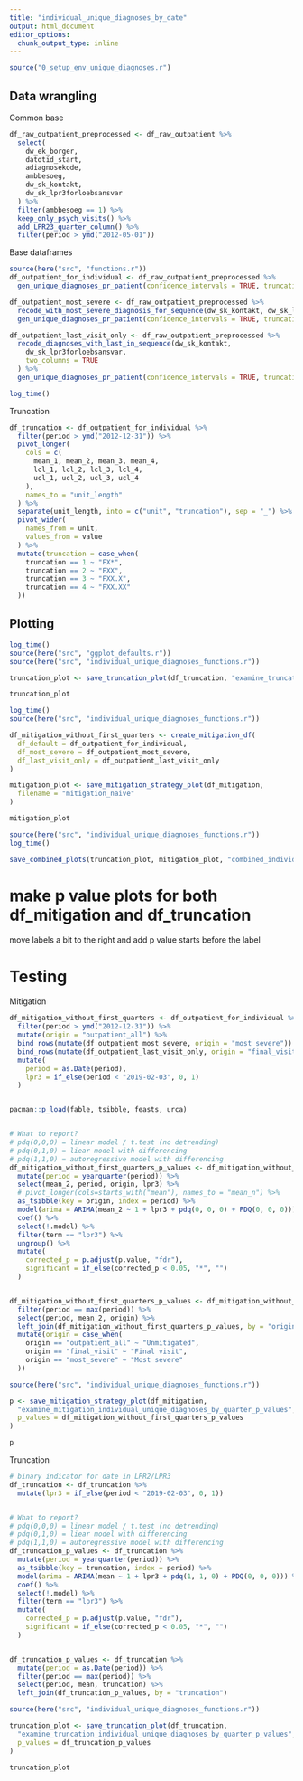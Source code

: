 ```yaml
---
title: "individual_unique_diagnoses_by_date"
output: html_document
editor_options: 
  chunk_output_type: inline
---
```


```r
source("0_setup_env_unique_diagnoses.r")
```



## Data wrangling 
Common base
```r
df_raw_outpatient_preprocessed <- df_raw_outpatient %>%
  select(
    dw_ek_borger,
    datotid_start,
    adiagnosekode,
    ambbesoeg,
    dw_sk_kontakt,
    dw_sk_lpr3forloebsansvar
  ) %>%
  filter(ambbesoeg == 1) %>%
  keep_only_psych_visits() %>%
  add_LPR23_quarter_column() %>%
  filter(period > ymd("2012-05-01"))
```

Base dataframes
```r
source(here("src", "functions.r"))
df_outpatient_for_individual <- df_raw_outpatient_preprocessed %>%
  gen_unique_diagnoses_pr_patient(confidence_intervals = TRUE, truncation_levels = TRUE)
```

```r
df_outpatient_most_severe <- df_raw_outpatient_preprocessed %>%
  recode_with_most_severe_diagnosis_for_sequence(dw_sk_kontakt, dw_sk_lpr3forloebsansvar, two_columns = TRUE) %>%
  gen_unique_diagnoses_pr_patient(confidence_intervals = TRUE, truncation_levels = FALSE)
```

```r
df_outpatient_last_visit_only <- df_raw_outpatient_preprocessed %>%
  recode_diagnoses_with_last_in_sequence(dw_sk_kontakt,
    dw_sk_lpr3forloebsansvar,
    two_columns = TRUE
  ) %>%
  gen_unique_diagnoses_pr_patient(confidence_intervals = TRUE, truncation_levels = FALSE)
```

```r
log_time()

```

Truncation
```r
df_truncation <- df_outpatient_for_individual %>%
  filter(period > ymd("2012-12-31")) %>%
  pivot_longer(
    cols = c(
      mean_1, mean_2, mean_3, mean_4,
      lcl_1, lcl_2, lcl_3, lcl_4,
      ucl_1, ucl_2, ucl_3, ucl_4
    ),
    names_to = "unit_length"
  ) %>%
  separate(unit_length, into = c("unit", "truncation"), sep = "_") %>%
  pivot_wider(
    names_from = unit,
    values_from = value
  ) %>%
  mutate(truncation = case_when(
    truncation == 1 ~ "FX*",
    truncation == 2 ~ "FXX",
    truncation == 3 ~ "FXX.X",
    truncation == 4 ~ "FXX.XX"
  ))
```

## Plotting
```r
log_time()
source(here("src", "ggplot_defaults.r"))
source(here("src", "individual_unique_diagnoses_functions.r"))

truncation_plot <- save_truncation_plot(df_truncation, "examine_truncation_individual_unique_diagnoses_by_quarter")

truncation_plot
```

```r
log_time()
source(here("src", "individual_unique_diagnoses_functions.r"))

df_mitigation_without_first_quarters <- create_mitigation_df(
  df_default = df_outpatient_for_individual,
  df_most_severe = df_outpatient_most_severe,
  df_last_visit_only = df_outpatient_last_visit_only
)

mitigation_plot <- save_mitigation_strategy_plot(df_mitigation,
  filename = "mitigation_naive"
)

mitigation_plot
```

```r
source(here("src", "individual_unique_diagnoses_functions.r"))
log_time()

save_combined_plots(truncation_plot, mitigation_plot, "combined_individual_unique_diagnoses")
```


# make p value plots for both df_mitigation and df_truncation
move labels a bit to the right and add p value starts before the label


# Testing
Mitigation
```r
df_mitigation_without_first_quarters <- df_outpatient_for_individual %>%
  filter(period > ymd("2012-12-31")) %>%
  mutate(origin = "outpatient_all") %>%
  bind_rows(mutate(df_outpatient_most_severe, origin = "most_severe")) %>%
  bind_rows(mutate(df_outpatient_last_visit_only, origin = "final_visit")) %>%
  mutate(
    period = as.Date(period),
    lpr3 = if_else(period < "2019-02-03", 0, 1)
  )


pacman::p_load(fable, tsibble, feasts, urca)


# What to report?
# pdq(0,0,0) = linear model / t.test (no detrending)
# pdq(0,1,0) = liear model with differencing
# pdq(1,1,0) = autoregressive model with differencing
df_mitigation_without_first_quarters_p_values <- df_mitigation_without_first_quarters %>%
  mutate(period = yearquarter(period)) %>%
  select(mean_2, period, origin, lpr3) %>%
  # pivot_longer(cols=starts_with("mean"), names_to = "mean_n") %>%
  as_tsibble(key = origin, index = period) %>%
  model(arima = ARIMA(mean_2 ~ 1 + lpr3 + pdq(0, 0, 0) + PDQ(0, 0, 0))) %>%
  coef() %>%
  select(!.model) %>%
  filter(term == "lpr3") %>%
  ungroup() %>%
  mutate(
    corrected_p = p.adjust(p.value, "fdr"),
    significant = if_else(corrected_p < 0.05, "*", "")
  )


df_mitigation_without_first_quarters_p_values <- df_mitigation_without_first_quarters %>%
  filter(period == max(period)) %>%
  select(period, mean_2, origin) %>%
  left_join(df_mitigation_without_first_quarters_p_values, by = "origin") %>%
  mutate(origin = case_when(
    origin == "outpatient_all" ~ "Unmitigated",
    origin == "final_visit" ~ "Final visit",
    origin == "most_severe" ~ "Most severe"
  ))
```


```r
source(here("src", "individual_unique_diagnoses_functions.r"))

p <- save_mitigation_strategy_plot(df_mitigation,
  "examine_mitigation_individual_unique_diagnoses_by_quarter_p_values",
  p_values = df_mitigation_without_first_quarters_p_values
)

p
```




Truncation
```r

# binary indicator for date in LPR2/LPR3
df_truncation <- df_truncation %>%
  mutate(lpr3 = if_else(period < "2019-02-03", 0, 1))


# What to report?
# pdq(0,0,0) = linear model / t.test (no detrending)
# pdq(0,1,0) = liear model with differencing
# pdq(1,1,0) = autoregressive model with differencing
df_truncation_p_values <- df_truncation %>%
  mutate(period = yearquarter(period)) %>%
  as_tsibble(key = truncation, index = period) %>%
  model(arima = ARIMA(mean ~ 1 + lpr3 + pdq(1, 1, 0) + PDQ(0, 0, 0))) %>%
  coef() %>%
  select(!.model) %>%
  filter(term == "lpr3") %>%
  mutate(
    corrected_p = p.adjust(p.value, "fdr"),
    significant = if_else(corrected_p < 0.05, "*", "")
  )


df_truncation_p_values <- df_truncation %>%
  mutate(period = as.Date(period)) %>%
  filter(period == max(period)) %>%
  select(period, mean, truncation) %>%
  left_join(df_truncation_p_values, by = "truncation")
```

```r
source(here("src", "individual_unique_diagnoses_functions.r"))

truncation_plot <- save_truncation_plot(df_truncation,
  "examine_truncation_individual_unique_diagnoses_by_quarter_p_values",
  p_values = df_truncation_p_values
)

truncation_plot
```

